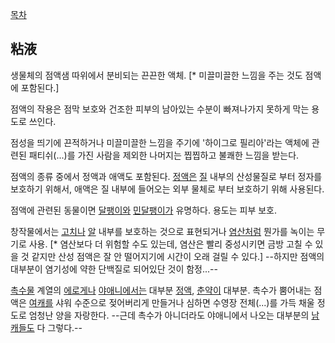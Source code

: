 [[목차]]

== 粘液 ==
생물체의 점액샘 따위에서 분비되는 끈끈한 액체. [* 미끌미끌한 느낌을 주는 것도 점액에 포함된다.] 

점액의 작용은 점막 보호와 건조한 피부의 남아있는 수분이 빠져나가지 못하게 막는 용도로 쓰인다. 

점성을 띄기에 끈적하거나 미끌미끌한 느낌을 주기에 '하이그로 필리아'라는 액체에 관련된 패티쉬(...)를 가진 사람을 제외한 나머지는 찝찝하고 불쾌한 느낌을 받는다. 

점액의 종류 중에서 정액과 애액도 포함된다. [[정액]]은 [[질]] 내부의 산성물질로 부터 정자를 보호하기 위해서, 애액은 질 내부에 들어오는 외부 물체로 부터 보호하기 위해 사용된다. 

점액에 관련된 동물이면 [[달팽이]]와 [[민달팽이]]가 유명하다. 용도는 피부 보호.

창작물에서는 [[고치]]나 [[알]] 내부를 보호하는 것으로 표현되거나 [[염산]]처럼 뭔가를 녹이는 무기로 사용. [* 염산보다 더 위험할 수도 있는데, 염산은 빨리 중성시키면 금방 고칠 수 있을 것 같지만 산성 점액은 잘 안 떨어지기에 시간이 오래 걸릴 수 있다.] --하지만 점액의 대부분이 염기성에 약한 단백질로 되어있단 것이 함정...--  

[[촉수물]] 계열의 [[에로게]]나 [[야애니]]에서는 대부분 [[정액]], [[춘약]]이 대부분. 촉수가 뿜어내는 점액은 [[여캐]]를 샤워 수준으로 젖어버리게 만들거나 심하면 수영장 전체(...)를 가득 채울 정도로 엄청난 양을 자랑한다. --근데 촉수가 아니더라도 야애니에서 나오는 대부분의 [[남캐]]들도 다 그렇다.--       

   

 
